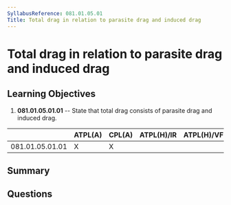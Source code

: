 ```yaml
---
SyllabusReference: 081.01.05.01
Title: Total drag in relation to parasite drag and induced drag
---
```


# Total drag in relation to parasite drag and induced drag

## Learning Objectives

1.  **081.01.05.01.01** -- State that total drag consists of parasite drag and
    induced drag.

|                 | ATPL(A) | CPL(A) | ATPL(H)/IR | ATPL(H)/VFR | CPL(H) | IR | CBIR(A) |
| --------------- | ------- | ------ | ---------- | ----------- | ------ | -- | ------- |
| 081.01.05.01.01 | X       | X      |            |             |        |    |         |

## Summary

## Questions
